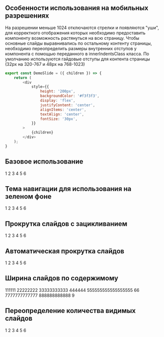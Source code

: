 
## Особенности использования на мобильных разрешениях
На разрешении меньше 1024 отключаются стрелки и появляются "уши",
для корректного отображения которых необходимо предоставить компоненту возможность растянуться на всю страницу.
Чтобы основные слайды выравнивались по остальному контенту страницы,
необходимо переопределить размеры внутренних отступов у компонента с помощью
переданного в innerIndentsClass класса.
По умолчанию используются гайдовые отступы для контента страницы (32px на 320-767 и 48px на 768-1023)

``` javascript
export const DemoSlide = ({ children }) => {
    return (
        <div
            style={{
                height: '200px',
                backgroundColor: '#f3f3f3',
                display: 'flex',
                justifyContent: 'center',
                alignItems: 'center',
                textAlign: 'center',
                fontSize: '30px',
            }}
        >
            {children}
        </div>
    );
}
```

## Базовое использование

<Playground style={blockStyle}>
    <ContentArea disableIndents="mobile-tablet">
        <Carousel>
            <DemoSlide>1</DemoSlide>
            <DemoSlide>2</DemoSlide>
            <DemoSlide>3</DemoSlide>
            <DemoSlide>4</DemoSlide>
            <DemoSlide>5</DemoSlide>
            <DemoSlide>6</DemoSlide>
        </Carousel>
    </ContentArea>
</Playground>

## Тема навигации для использования на зеленом фоне

<Playground style={blockStyle}>
    <ContentArea disableIndents="mobile-tablet" outerBackgroundColor="green">
        <div style={blockStyle}>
            <Carousel navTheme="green">
                <DemoSlide>1</DemoSlide>
                <DemoSlide>2</DemoSlide>
                <DemoSlide>3</DemoSlide>
                <DemoSlide>4</DemoSlide>
                <DemoSlide>5</DemoSlide>
                <DemoSlide>6</DemoSlide>
            </Carousel>
        </div>
    </ContentArea>
</Playground>

## Прокрутка слайдов с зацикливанием

<Playground style={blockStyle}>
    <ContentArea disableIndents="mobile-tablet">
        <Carousel loop>
            <DemoSlide>1</DemoSlide>
            <DemoSlide>2</DemoSlide>
            <DemoSlide>3</DemoSlide>
            <DemoSlide>4</DemoSlide>
            <DemoSlide>5</DemoSlide>
            <DemoSlide>6</DemoSlide>
        </Carousel>
    </ContentArea>
</Playground>

## Автоматическая прокрутка слайдов

<Playground style={blockStyle}>
    <ContentArea disableIndents="mobile-tablet">
        <Carousel loop autoPlay>
            <DemoSlide>1</DemoSlide>
            <DemoSlide>2</DemoSlide>
            <DemoSlide>3</DemoSlide>
            <DemoSlide>4</DemoSlide>
            <DemoSlide>5</DemoSlide>
            <DemoSlide>6</DemoSlide>
        </Carousel>
    </ContentArea>
</Playground>

## Ширина слайдов по содержимому

<Playground style={blockStyle}>
    <ContentArea disableIndents="mobile-tablet">
        <Carousel slidesSettings={{
            0: { slidesPerView: 'auto', spaceBetween: 16 },
            768: { slidesPerView: 'auto', spaceBetween: 20 },
        }}>
            <DemoSlide>111111</DemoSlide>
            <DemoSlide>22222222</DemoSlide>
            <DemoSlide>33333333333</DemoSlide>
            <DemoSlide>444444</DemoSlide>
            <DemoSlide>555555555555555555</DemoSlide>
            <DemoSlide>66</DemoSlide>
            <DemoSlide>7777777777777</DemoSlide>
            <DemoSlide>888888888888</DemoSlide>
            <DemoSlide>9</DemoSlide>
        </Carousel>
    </ContentArea>
</Playground>

## Переопределение количества видимых слайдов

<Playground style={blockStyle}>
    <ContentArea disableIndents="mobile-tablet">
        <Carousel slidesSettings={{
            0: { slidesPerView: 1, spaceBetween: 16 },
            768: { slidesPerView: 2, spaceBetween: 20 },
            1280: { slidesPerView: 5, spaceBetween: 20 }
        }}>
            <DemoSlide>1</DemoSlide>
            <DemoSlide>2</DemoSlide>
            <DemoSlide>3</DemoSlide>
            <DemoSlide>4</DemoSlide>
            <DemoSlide>5</DemoSlide>
            <DemoSlide>6</DemoSlide>
        </Carousel>
    </ContentArea>
</Playground>

